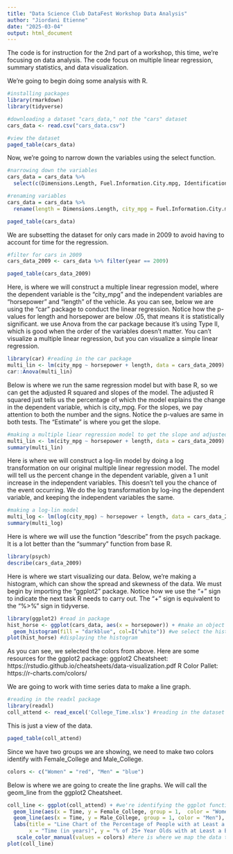 ---
title: "Data Science Club DataFest Workshop Data Analysis"
author: "Jiordani Etienne"
date: "2025-03-04"
output: html_document
---
The code is for instruction for the 2nd part of a workshop, this time, we're focusing on data analysis. The code focus on multiple linear regression, summary statistics, and data visualization.


We're going to begin doing some analysis with R.
```{r setup, include=FALSE}
#installing packages
library(rmarkdown)
library(tidyverse)
```

```{r}
#downloading a dataset "cars_data," not the "cars" dataset
cars_data <- read.csv("cars_data.csv")
```

```{r}
#view the dataset
paged_table(cars_data)
```

Now, we're going to narrow down the variables using the select function.
```{r}
#narrowing down the variables
cars_data = cars_data %>%
  select(c(Dimensions.Length, Fuel.Information.City.mpg, Identification.Year, Engine.Information.Engine.Statistics.Horsepower))
```

```{r}
#renaming variables
cars_data = cars_data %>%
  rename(length = Dimensions.Length, city_mpg = Fuel.Information.City.mpg, year = Identification.Year, horsepower = Engine.Information.Engine.Statistics.Horsepower)
```

```{r}
paged_table(cars_data)
```

We are subsetting the dataset for only cars made in 2009 to avoid having to account for time for the regression.
```{r}
#filter for cars in 2009
cars_data_2009 <- cars_data %>% filter(year == 2009)
```

```{r}
paged_table(cars_data_2009)
```


Here, is where we will construct a multiple linear regression model, where the dependent variable is the "city_mpg" and the independent variables are "horsepower" and "length" of the vehicle. As you can see, below we are using the "car" package to conduct the linear regression. Notice how the p-values for length and horsepower are below .05, that means it is statistically significant. we use Anova from the car package because it's using Type II, which is good when the order of the variables doesn't matter. You can't visualize a multiple linear regression, but you can visualize a simple linear regression.
```{r}
library(car) #reading in the car package
multi_lin <- lm(city_mpg ~ horsepower + length, data = cars_data_2009) #making a multiple linear regression model
car::Anova(multi_lin)
```

Below is where we run the same regression model but with base R, so we can get the adjusted R squared and slopes of the model. The adjusted R squared just tells us the percentage of which the model explains the change in the dependent variable, which is city_mpg. For the slopes, we pay attention to both the number and the signs. Notice the p-values are same in both tests. The "Estimate" is where you get the slope.
```{r}
#making a multiple liear regression model to get the slope and adjusted R squared
multi_lin <- lm(city_mpg ~ horsepower + length, data = cars_data_2009)
summary(multi_lin)
```

Here is where we will construct a log-lin model by doing a log transformation on our original multiple linear regression model. The model will tell us the percent change in the dependent variable, given a 1 unit increase in the independent variables. This doesn't tell you the chance of the event occurring. We do the log transformation by log-ing the dependent variable, and keeping the independent variables the same.
```{r}
#making a log-lin model
multi_log <- lm(log(city_mpg) ~ horsepower + length, data = cars_data_2009)
summary(multi_log)
```

Here is where we will use the function "describe" from the psych package. It is a lot better than the "summary" function from base R.
```{r}
library(psych)
describe(cars_data_2009)
```

Here is where we start visualizing our data. Below, we're making a histogram, which can show the spread and skewness of the data. We must begin by importing the "ggplot2" package. Notice how we use the "+" sign to indicate the next task R needs to carry out. The "+" sign is equivalent to the "%>%" sign in tidyverse.
```{r}
library(ggplot2) #read in package
hist_horse <- ggplot(cars_data, aes(x = horsepower)) + #make an object for the histogram, and call the package. Putting x tells R to arrange it horizontally, and aes are the common characteristics of the graphs
  geom_histogram(fill = "darkblue", col=I("white")) #we select the histogram diagram, and select the colors
plot(hist_horse) #displaying the histogram
```
As you can see, we selected the colors from above. Here are some resources for the ggplot2 package:
ggplot2 Cheatsheet: https://rstudio.github.io/cheatsheets/data-visualization.pdf
R Color Pallet: https://r-charts.com/colors/

We are going to work with time series data to make a line graph.
```{r}
#reading in the readxl package
library(readxl)
coll_attend <- read_excel('College_Time.xlsx') #reading in the dataset
```

This is just a view of the data.
```{r}
paged_table(coll_attend)
```

Since we have two groups we are showing, we need to make two colors identify with Female_College and Male_College. 
```{r}
colors <- c("Women" = "red", "Men" = "blue")
```

Below is where we are going to create the line graphs. We will call the geom_line from the ggplot2 Cheatsheet.
```{r}
coll_line <- ggplot(coll_attend) + #we're identifying the ggplot function
  geom_line(aes(x = Time, y = Female_College, group = 1,  color = "Women"), linewidth = 2) + #this is the first line we're making, where we identify the x axis to be time and y axis to be Female_College, then we determine the color of Female_College, which was done in the previous chunk. Finally, we determine the width of the line. The line type is automatically set to 1, but you can choose it from the cheetsheet.
  geom_line(aes(x = Time, y = Male_College, group = 1, color = "Men"), linetype = 6, linewidth = 2) + #the second line identifies the Male_College line, where we decide to use the two dash line type (6), and keep the same width as the first line graph
  labs(title = "Line Chart of the Percentage of People with at Least a Bachelor's", #this is where we label the entire graph
       x = "Time (in years)", y = "% of 25+ Year Olds with at Least a Bachelor's,", color = "Legend") + #this is where we label the x-axis and y-axis, and make a legend, which is identified by the color
   scale_color_manual(values = colors) #here is where we map the data to the aesthetics labeled as aes, which was identified in the chunk above.
plot(coll_line)
```